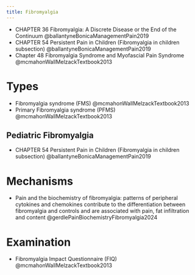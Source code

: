 ```yaml
---
title: Fibromyalgia
---
```



:::{.callout title="Resources to read later" collapse="true"}

- CHAPTER 36 Fibromyalgia: A Discrete Disease or the End of the Continuum @ballantyneBonicaManagementPain2019
- CHAPTER 54 Persistent Pain in Children (Fibromyalgia in children subsection) @ballantyneBonicaManagementPain2019
- Chapter 48 Fibromyalgia Syndrome and Myofascial Pain Syndrome @mcmahonWallMelzackTextbook2013

:::

# Types

- Fibromyalgia syndrome (FMS) @mcmahonWallMelzackTextbook2013
- Primary Fibromyalgia syndrome (PFMS) @mcmahonWallMelzackTextbook2013



## Pediatric Fibromyalgia

:::{.callout title="Resources to read later"}
- CHAPTER 54 Persistent Pain in Children (Fibromyalgia in children subsection) @ballantyneBonicaManagementPain2019
:::


# Mechanisms

:::{.callout-note}

- Pain and the biochemistry of fibromyalgia: patterns of peripheral cytokines and chemokines contribute to the differentiation between fibromyalgia and controls and are associated with pain, fat infiltration and content @gerdlePainBiochemistryFibromyalgia2024 
:::


# Examination

- Fibromyalgia Impact Questionnaire (FIQ) @mcmahonWallMelzackTextbook2013


